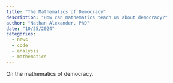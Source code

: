 ```yaml
---
title: "The Mathematics of Democracy"
description: "How can mathematics teach us about democracy?"
author: "Nathan Alexander, PhD"
date: "10/25/2024"
categories:
  - news
  - code
  - analysis
  - mathematics
---
```


On the mathematics of democracy.